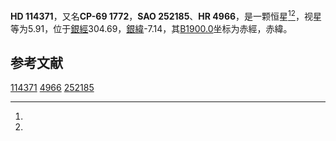 {{Starbox begin
| name = HD 114371
}}
{{Starbox observe
| epoch = [[J2000.0|J2000.0]]
| constell = {{星座名待查}}<ref name=SIMBAD>{{cite web
 | url=http://simbad.u-strasbg.fr/simbad/sim-id?Ident=HR+4966
 | title=Pulsating variable Star
 | publisher=Centre de Données astronomiques de Strasbourg
 | work=SIMBAD
 | accessdate=2012-07-13
 | archive-date=2016-03-16
 | archive-url=https://web.archive.org/web/20160316212338/http://simbad.u-strasbg.fr/simbad/sim-id?Ident=HR+4966
 | dead-url=no
 }}</ref><ref name=DATA>{{cite web
 | url=http://vizier.u-strasbg.fr/viz-bin/VizieR-5?-out.add=.&-source=5050&-corr=PK=HR&-out.max=9999&HR=4966
 | title=VizieR Detailed Page
 | accessdate=2012-07-13
 | archive-date=2016-03-05
 | archive-url=https://web.archive.org/web/20160305022551/http://vizier.u-strasbg.fr/viz-bin/VizieR-5?-out.add=.&-source=5050&-corr=PK=HR&-out.max=9999&HR=4966
 | dead-url=no
 }}</ref>
| 星官 = 
| ra = {{RA|13|11|51.6}}<ref name=SIMBAD /><ref name=DATA />
| dec = {{DEC|-69|56|31}}<ref name=SIMBAD /><ref name=DATA />
| appmag_v = 5.91<ref name=SIMBAD /><ref name=DATA />
}}
{{Starbox character
| class = F3IV-V<ref name=SIMBAD /><ref name=DATA />
| b-v = 0.42<ref name=SIMBAD /><ref name=DATA />
| u-b = -0.03<ref name=SIMBAD /><ref name=DATA />
| r-i = <ref name=SIMBAD /><ref name=DATA />
| variable = 
}}
{{Starbox astrometry
| radial_v = -0.03
| prop_mo_ra = 7
| parallax = 
| p_error = 
}}
{{Starbox catalog
| names =CP-69 1772，[[SAO星表|SAO]] 252185，[[HD星表|HD]] 114371，[[HR星表|HR]] 4966}}
{{Starbox reference |Simbad=HR+4966}}
{{Starbox end}}

'''HD 114371'''，又名'''CP-69 1772'''，'''SAO 252185'''、'''HR 4966'''，是一颗恒星<ref name=SIMBAD /><ref name=DATA />，视星等为5.91，位于[[銀道座標系|銀經]]304.69，[[銀道座標系|銀緯]]-7.14，其[[B1900.0|B1900.0]]坐标为赤經{{RA|13|4|57.3}}，赤緯{{DEC|-69|-7.14|35}}。

== 参考文献 ==
{{reflist}}

{{star-stub}}

[[Category:HD和HDE天體|114371]]
[[Category:HR天體|4966]]
[[Category:SAO天體|252185]]